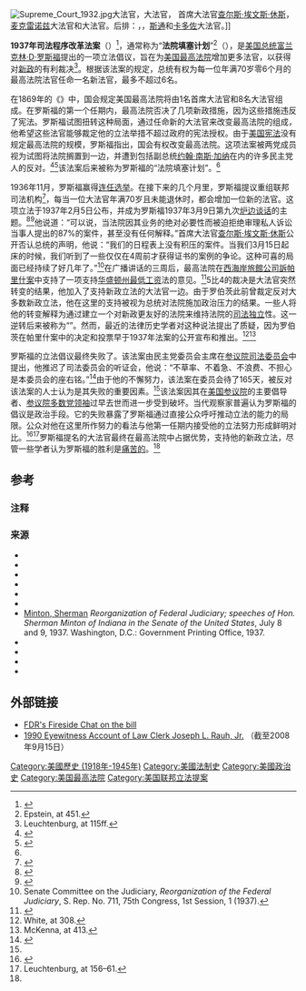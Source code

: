 [[File:Supreme_Court_1932.jpg|thumb]]大法官，{{link-en|范德·万特|Van Devanter}}大法官， 首席大法官[[查尔斯·埃文斯·休斯|查尔斯·埃文斯·休斯]]，[[詹姆斯·克拉克·麦克雷诺兹|麦克雷诺兹]]大法官和{{link-en|乔治·萨瑟兰|George Sutherland|萨瑟兰}}大法官。后排：{{link-en|欧文·罗伯茨|Owen Roberts|欧文}}，{{link-en|皮尔斯·巴特勒|Pierce Butler (justice)|巴特勒}}，[[哈伦·菲斯克·斯通|斯通]]和[[本杰明·N·卡多佐|卡多佐]]大法官。]]

'''1937年司法程序改革法案'''（{{lang-en|Judicial Procedures Reform Bill of 1937}}）<ref>{{cite book |url=https://books.google.com/?id=E_ayCIRcHcEC&dq=The+Hughes+Court:+Justices,+Rulings,+and+Legacy |last=Parrish |first=Michael E. |title=The Hughes Court: Justices, Rulings, and Legacy |publisher=[[ABC-CLIO|ABC-CLIO]], Inc. |place=Santa Barbara |year=2002 |isbn=9781576071977 |page=24 |accessdate=2013-10-31}}</ref>，通常称为“'''法院填塞计划'''”<ref name=E451>Epstein, at 451.</ref>（{{lang-en|court-packing plan}}），是[[美国总统|美国总统]][[富兰克林·D·罗斯福|富兰克林·D·罗斯福]]提出的一项立法倡议，旨在为[[美国最高法院|美国最高法院]]增加更多法官，以获得对[[罗斯福新政|新政]]的有利裁决<ref name=L115>Leuchtenburg, at 115ff.</ref>。根据该法案的规定，总统有权为每一位年满70岁零6个月的最高法院法官任命一名新法官，最多不超过6名。

在1869年的《{{link-en|1869年司法法|Judiciary Act of 1869|司法法}}》中，国会规定美国最高法院将由1名首席大法官和8名大法官组成。在罗斯福的第一个任期内，最高法院否决了几项新政措施，因为这些措施违反了宪法。罗斯福试图扭转这种局面，通过任命新的大法官来改变最高法院的组成，他希望这些法官能够裁定他的立法举措不超过政府的宪法授权。由于[[美国宪法|美国宪法]]没有规定最高法院的规模，罗斯福指出，国会有权改变最高法院。这项法案被两党成员视为试图将法院搁置到一边，并遭到包括副总统[[约翰·南斯·加纳|约翰·南斯·加纳]]在内的许多民主党人的反对。<ref>{{cite book|author=Sean J. Savage|title=Roosevelt, the Party Leader, 1932–1945|url=https://books.google.com/books?id=J7QlafgkrnUC&pg=PA33|year=1991|publisher=[[University_Press_of_Kentucky|University Press of Kentucky]]|isbn=978-0-8131-1755-3|page=33|access-date=2020-09-23|archive-date=2021-01-03|archive-url=https://web.archive.org/web/20210103180237/https://books.google.com/books?id=J7QlafgkrnUC&pg=PA33|dead-url=no}}</ref><ref name="Ashurst reviews">{{cite news | title = Ashurst, Defeated, Reviews Service | pages = 18 | work = New York Times | date = 1940-09-12}}</ref>该法案后来被称为罗斯福的“法院填塞计划”。<ref name=E451/>

1936年11月，罗斯福赢得[[1936年美国总统选举|连任选举]]。在接下来的几个月里，罗斯福提议重组联邦司法机构<ref>{{Cite web|url = http://presidentialtimeline.org/#/exhibit/32/02|title = Franklin D. Roosevelt and the Supreme Court|date = 2015-12-11|website = Presidential Timeline of the National Archives and Records Administration|publisher = Presidential Libraries of the National Archives and Records Administration|last = Franklin D. Roosevelt Presidential Library and Museum|dead-url = yes|archiveurl = https://web.archive.org/web/20151206204300/http://www.presidentialtimeline.org/#/exhibit/32/02|archivedate = 2015-12-06|accessdate = 2020-09-23}}</ref>，每当一位大法官年满70岁且未能退休时，都会增加一位新的法官。这项立法于1937年2月5日公布，并成为罗斯福1937年3月9日第九次[[炉边谈话|炉边谈话]]的主题。<ref>{{cite web|url=https://www.presidency.ucsb.edu/documents/fireside-chat-17|title=Fireside Chat (March 9, 1937)|last=|first=|date=|website=The American Presidency Project|access-date=|archive-date=2021-01-03|archive-url=https://web.archive.org/web/20210103180350/https://www.presidency.ucsb.edu/documents/fireside-chat-17|dead-url=no}}</ref><ref>{{cite book |last=Winfield |first=Betty |title=FDR and the news media |url=https://archive.org/details/fdrnewsmedia0000winf |publisher=University of Illinois Press |place=Urbana, IL |year=1990 |isbn= 0-252-01672-6 |page=[https://archive.org/details/fdrnewsmedia0000winf/page/104 104]}}</ref>他说道：“可以说，当法院因其业务的绝对必要性而被迫拒绝审理私人诉讼当事人提出的87%的案件，甚至没有任何解释。”首席大法官[[查尔斯·埃文斯·休斯|查尔斯·埃文斯·休斯]]公开否认总统的声明，他说：“我们的日程表上没有积压的案件。当我们3月15日起床的时候，我们听到了一些仅仅在4周前才获得证书的案例的争论。这种可喜的局面已经持续了好几年了。”<ref name="SenateReport">Senate Committee on the Judiciary, ''Reorganization of the Federal Judiciary'', S. Rep. No. 711, 75th Congress, 1st Session, 1 (1937).</ref>在广播讲话的三周后，最高法院在[[西海岸旅館公司訴帕里什案|西海岸旅館公司訴帕里什案]]中支持了一项支持[[华盛顿州|华盛顿州]][[最低工资|最低工资]]法的意见。<ref name=parrish>{{ussc|300|379|1937}}</ref>5比4的裁决是大法官{{link-en|欧文·罗伯茨|Owen Roberts}}突然转变的结果，他加入了支持新政立法的大法官一边。由于罗伯茨此前曾裁定反对大多数新政立法，他在这里的支持被视为总统对法院施加政治压力的结果。一些人将他的转变解释为通过建立一个对新政更友好的法院来维持法院的[[司法独立|司法独立]]性。这一逆转后来被称为“{{link-en|挽救了9人的及时转变|The switch in time that saved nine}}”。然而，最近的法律历史学者对这种说法提出了质疑，因为罗伯茨在帕里什案中的决定和投票早于1937年法案的公开宣布和推出。<ref>White, at 308.</ref><ref name="McKenna413">McKenna, at 413.</ref>

罗斯福的立法倡议最终失败了。该法案由民主党委员会主席{{link-en|亨利·阿舍斯特|Henry F. Ashurst}}在[[美国参议院司法委员会|参议院司法委员会]]中提出，他推迟了司法委员会的听证会，他说：“不草率、不着急、不浪费、不担心是本委员会的座右铭。”<ref name=Baker>{{cite encyclopedia | last = Baker | first = Richard Allan | editor = Garraty, John A. |editor2=Carnes, Mark C. | encyclopedia = American National Biography | title = Ashurst, Henry Fountain | year = 1999 | publisher = Oxford University Press | volume = 1 | location = New York | pages = 686–687 | isbn = 0-19-512780-3}}</ref>由于他的不懈努力，该法案在委员会待了165天，被反对该法案的人士认为是其失败的重要因素。<ref name="Ashurst reviews"/>该法案因其在[[美国参议院|美国参议院]]的主要倡导者、[[美国参议院政党领袖|参议院多数党领袖]]{{link-en|约瑟夫·罗宾逊|Joseph Taylor Robinson}}过早去世而进一步受到破坏。当代观察家普遍认为罗斯福的倡议是政治手段。它的失败暴露了罗斯福通过直接公众呼吁推动立法的能力的局限。公众对他在这里所作努力的看法与他第一任期内接受他的立法努力形成鲜明对比。<ref>{{cite journal |last1=Ryfe |first1=David Michael |year=1999 |title=Franklin Roosevelt and the fireside chats |journal=[[The_Journal_of_Communication|The Journal of Communication]] |volume=49 |issue=4 |pages=80–103 [98–99] |url=http://www3.interscience.wiley.com/journal/119063612/abstract |archive-url=https://archive.today/20130105093825/http://www3.interscience.wiley.com/journal/119063612/abstract |dead-url=yes |archive-date=2013-01-05 |doi=10.1111/j.1460-2466.1999.tb02818.x |access-date=2020-09-23 }}</ref><ref name=L156>Leuchtenburg, at 156–61.</ref>罗斯福提名的大法官最终在最高法院中占据优势，支持他的新政立法，尽管一些学者认为罗斯福的胜利是[[皮洛士式胜利|痛苦的]]。<ref name=L156/>

== 参考 ==

=== 注释 ===
{{reflist|30em}}

=== 来源 ===
* {{cite book|last=Baker |first=Leonard |title=Back to Back: The Duel Between FDR and the Supreme Court |url=https://archive.org/details/backtobackduelbe0000bake |url-access=registration |publisher=Macmillan |year=1967 |location=New York, NY}}
* {{cite journal |doi=10.2307/1962582 |last=Caldeira |first=Gregory A. |date=Dec 1987 |title=Public Opinion and The U.S. Supreme Court: FDR's Court-Packing Plan |url=https://archive.org/details/sim_american-political-science-review_1987-12_81_4/page/1139 |jstor=1962582 |journal=The American Political Science Review |volume=81 |issue=4 |pages =1139–1153}}
* {{cite book |last=Cushman |first=Barry |title=Rethinking the New Deal Court: The Structure of a Constitutional Revolution |publisher=Oxford University Press |year=1998 |location=New York, NY |isbn=978-0-19-511532-1 |url=https://archive.org/details/rethinkingnewdea00cush }}
* {{cite book|last=Epstein |first=Lee |author2=Walker, Thomas G.  |title=Constitutional Law for a Changing America: Institutional Powers and Constraints |url=https://archive.org/details/constitutionalla0000epst_v2m6 |edition=6th |publisher=CQ Press |place=Washington, D.C. |year=2007 |isbn=978-1-933116-81-5 }}
* {{cite book|last=Leuchtenburg |first=William E. |title=The Supreme Court Reborn: The Constitutional Revolution in the Age of Roosevelt |url=https://archive.org/details/supremecourtrebo0000leuc |url-access=registration |publisher=Oxford University Press |year=1995 |location=New York, NY |isbn=978-0-19-511131-6}}
* {{cite book|last=McKenna |first=Marian C. |title=Franklin Roosevelt and the Great Constitutional War: The Court-packing Crisis of 1937 |publisher=Fordham University Press |year=2002 |location=New York, NY |isbn=978-0-8232-2154-7}}
*[[Sherman_Minton|Minton, Sherman]] ''Reorganization of Federal Judiciary; speeches of Hon. Sherman Minton of Indiana in the Senate of the United States'', July 8 and 9, 1937. Washington, D.C.: Government Printing Office, 1937.
* {{cite book |last=Schlesinger |first=Arthur M. |title=The Politics of Upheaval: the Age of Roosevelt, 1935–1936 |publisher=Houghton Mifflin Harcourt |year=2003 |isbn=978-0-618-34087-3 |volume=3 |url-access=registration |url=https://archive.org/details/politicsofupheav0000schl }}
* {{cite book |editor1-last=Shaw |editor1-first=Stephen K. |editor2-last=Pederson |editor2-first=William D. |editor3-last=Williams |editor3-first=Frank J. |title=Franklin D. Roosevelt and the Transformation of the Supreme Court |year=2004 |publisher=M.E. Sharpe |location=London |isbn=0-7656-1032-9}}
* {{cite book |last=Urofsky |first=Melvin I. |author2=Finkelman, Paul |title=A March of Liberty: A Constitutional History of the United States |edition=2nd |publisher=Oxford University Press |place=New York, NY |year=2002 |volume=2 |isbn=978-0-19-512637-2 |url-access=registration |url=https://archive.org/details/marchoflibertyco00urof }}
* {{cite book|last=White |first=G. Edward |title=The Constitution and the New Deal |publisher=Harvard University Press |year=2000 |location=Cambridge, MA |isbn=978-0-674-00831-1}}

==外部链接==
{{commons category|Judicial Procedures Reform Bill of 1937}}
*[http://www.hpol.org/fdr/chat/ FDR's Fireside Chat on the bill]{{Wayback|url=http://www.hpol.org/fdr/chat/ |date=20081221124724 }}
*[https://web.archive.org/web/20070713134208/http://www.supremecourthistory.org/04_library/subs_volumes/04_c12_m.html 1990 Eyewitness Account of Law Clerk Joseph L. Rauh, Jr.] （截至2008年9月15日）

{{富蘭克林·德拉諾·羅斯福}}
{{罗斯福新政|state=expanded}}

{{DEFAULTSORT:Judicial Procedures Reform Act Of 1937}}
[[Category:美國歷史_(1918年-1945年)|Category:美國歷史 (1918年-1945年)]]
[[Category:美國法制史|Category:美國法制史]]
[[Category:美國政治史|Category:美國政治史]]
[[Category:美国最高法院|Category:美国最高法院]]
[[Category:美国联邦立法提案|Category:美国联邦立法提案]]